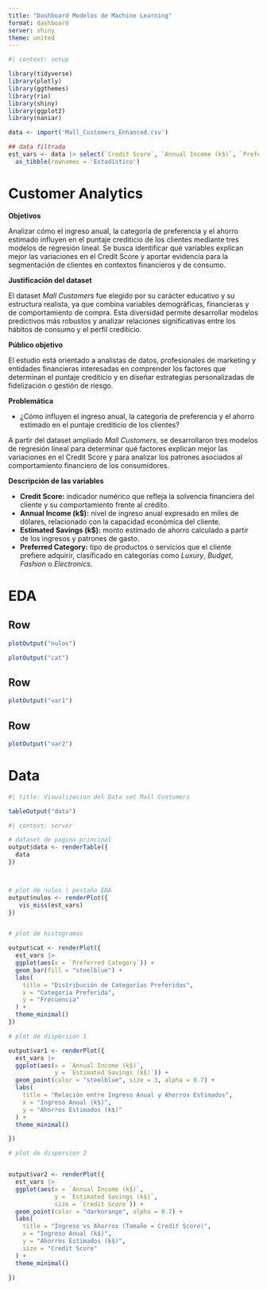 ```yaml
---
title: "Dashboard Modelos de Machine Learning"
format: dashboard
server: shiny
theme: united
---
```


```r
#| context: setup

library(tidyverse)
library(plotly)
library(ggthemes)
library(rio)
library(shiny)
library(ggplot2)
library(naniar)

data <- import('Mall_Customers_Enhanced.csv')

## data filtrada
est_vars <- data |> select(`Credit Score`, `Annual Income (k$)`, `Preferred Category`, `Estimated Savings (k$)`) |> 
  as_tibble(rownames = 'Estadístico')

```

# Customer Analytics

**Objetivos**

Analizar cómo el ingreso anual, la categoría de preferencia y el ahorro estimado influyen en el puntaje crediticio de los clientes mediante tres modelos de regresión lineal. Se busca identificar qué variables explican mejor las variaciones en el Credit Score y aportar evidencia para la segmentación de clientes en contextos financieros y de consumo.

**Justificación del dataset**

El dataset *Mall Customers* fue elegido por su carácter educativo y su estructura realista, ya que combina variables demográficas, financieras y de comportamiento de compra. Esta diversidad permite desarrollar modelos predictivos más robustos y analizar relaciones significativas entre los hábitos de consumo y el perfil crediticio.

**Público objetivo**

El estudio está orientado a analistas de datos, profesionales de marketing y entidades financieras interesadas en comprender los factores que determinan el puntaje crediticio y en diseñar estrategias personalizadas de fidelización o gestión de riesgo.


**Problemática**

-   ¿Cómo influyen el ingreso anual, la categoría de preferencia y el ahorro estimado en el puntaje crediticio de los clientes?

A partir del dataset ampliado *Mall Customers*, se desarrollaron tres modelos de regresión lineal para determinar qué factores explican mejor las variaciones en el Credit Score y para analizar los patrones asociados al comportamiento financiero de los consumidores.

**Descripción de las variables**

-   **Credit Score:** indicador numérico que refleja la solvencia financiera del cliente y su comportamiento frente al crédito.
-   **Annual Income (k\$):** nivel de ingreso anual expresado en miles de dólares, relacionado con la capacidad económica del cliente.
-   **Estimated Savings (k\$):** monto estimado de ahorro calculado a partir de los ingresos y patrones de gasto.
-   **Preferred Category:** tipo de productos o servicios que el cliente prefiere adquirir, clasificado en categorías como *Luxury*, *Budget*, *Fashion* o *Electronics*.



# EDA

## Row {height=30%}
```r

plotOutput("nulos")

```

```r

plotOutput("cat")

```

## Row

```r
plotOutput("var1")
```

## Row

```r
plotOutput("var2")
```




# Data

```r
#| title: Visualizacion del Data set Mall Custumers

tableOutput("data")
```


```r
#| context: server

# dataset de pagina principal
output$data <- renderTable({
  data
})



# plot de nulos | pestaña EDA
output$nulos <- renderPlot({
   vis_miss(est_vars)
})


# plot de histogramas

output$cat <- renderPlot({
  est_vars |> 
  ggplot(aes(x = `Preferred Category`)) +
  geom_bar(fill = "steelblue") +
  labs(
    title = "Distribución de Categorías Preferidas",
    x = "Categoría Preferida",
    y = "Frecuencia"
  ) +
  theme_minimal()
})

# plot de dispersion 1

output$var1 <- renderPlot({
  est_vars |> 
  ggplot(aes(x = `Annual Income (k$)`, 
             y = `Estimated Savings (k$)`)) +
  geom_point(color = "steelblue", size = 3, alpha = 0.7) +
  labs(
    title = "Relación entre Ingreso Anual y Ahorros Estimados",
    x = "Ingreso Anual (k$)",
    y = "Ahorros Estimados (k$)"
  ) +
  theme_minimal()

})

# plot de dispersion 2


output$var2 <- renderPlot({
  est_vars |> 
  ggplot(aes(x = `Annual Income (k$)`, 
             y = `Estimated Savings (k$)`,
             size = `Credit Score`)) +
  geom_point(color = "darkorange", alpha = 0.7) +
  labs(
    title = "Ingreso vs Ahorros (Tamaño = Credit Score)",
    x = "Ingreso Anual (k$)",
    y = "Ahorros Estimados (k$)",
    size = "Credit Score"
  ) +
  theme_minimal()

})




```
